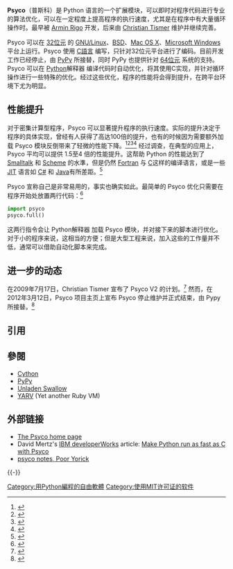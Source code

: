 {{NoteTA|G1=IT|G2=FL}}
{{Infobox software
| name = Psyco
| logo =
| screenshot =
| caption =
| developer = Armin Rigo、Christian Tismer
| latest_release_version = 1.6
| latest_release_date = {{release date and age|2007|12|16}}
| operating_system = [[跨平台|跨平台]]
| genre = [[即时编译|即时编译]]
| license = [[MIT許可證|MIT許可證]]
| website = {{URL|http://psyco.sourceforge.net/}}
}}

'''Psyco'''（普斯科）是 Python 语言的一个扩展模块，可以即时对程序代码进行专业的算法优化，可以在一定程度上提高程序的执行速度，尤其是在程序中有大量循环操作时。最早被 [[Armin_Rigo|Armin Rigo]] 开发，后来由 [[Christian_Tismer|Christian Tismer]] 维护并继续完善。

Psyco 可以在 [[32位元|32位元]] 的 [[GNU/Linux|GNU/Linux]]、[[BSD|BSD]]、[[Mac_OS_X|Mac OS X]]、[[Microsoft_Windows|Microsoft Windows]] 平台上运行。Psyco 使用 [[C語言|C語言]] 编写，只针对32位元平台进行了编码。目前开发工作已经停止，由 [[PyPy|PyPy]] 所接替，同时 PyPy 也提供针对 [[64位元|64位元]] 系统的支持。Psyco 可以在 [[Python|Python]]解释器 编译代码时自动优化，将其使用C实现，并针对循环操作进行一些特殊的优化。经过这些优化，程序的性能将会得到提升，在跨平台环境下尤为明显。

==性能提升==
对于密集计算型程序，Psyco 可以显著提升程序的执行速度。实际的提升决定于程序的具体实现，曾经有人获得了高达100倍的提升，也有的时候因为需要额外加载 Psyco 模块反倒带来了轻微的性能下降。<ref>{{cite web |url=http://shootout.alioth.debian.org/gp4/benchmark.php?test=all&lang=psyco |title=Python Psyco benchmarks |accessdate=2008-04-24 |deadurl=yes |archiveurl=https://web.archive.org/web/20080606020118/http://shootout.alioth.debian.org/gp4/benchmark.php?test=all&lang=psyco |archivedate=2008-06-06 }}</ref><ref>{{cite web |url=http://psyco.sourceforge.net/introduction.html |title=Python Psyco Homepage at sourceforge |accessdate=2009-03-04 |archive-date=2019-11-29 |archive-url=https://web.archive.org/web/20191129182011/http://psyco.sourceforge.net/introduction.html |dead-url=yes }}</ref><ref>{{cite web |url=http://www.scipy.org/PerformancePython |title=A beginners guide to using Python for performance computing at scipy.org |accessdate=2009-03-04 |deadurl=yes |archiveurl=https://web.archive.org/web/20090311070246/http://www.scipy.org/PerformancePython |archivedate=2009-03-11 }}</ref><ref>{{cite web
|url=http://www.ibm.com/developerworks/library/l-psyco.html
|title=Charming Python: Make Python run as fast as C with Psyco
|accessdate=2009-03-04
|archive-date=2012-07-05
|archive-url=https://www.webcitation.org/68wJ8nsAi?url=http://www.ibm.com/developerworks/library/l-psyco/index.html
|dead-url=no
}}</ref>
经过调查，在典型的应用上，Psyco 平均可以提供 1.5至4 倍的性能提升。这帮助 Python 的性能达到了 [[Smalltalk|Smalltalk]] 和 [[Scheme|Scheme]] 的水準，但是仍然 [[Fortran|Fortran]] 与 [[C语言|C]]这样的编译语言，或是一些 [[即时编译|JIT]] 语言如 [[C_Sharp_(programming_language)|C#]] 和 [[Java|Java]]有所差距。<ref>{{cite web |url=http://shootout.alioth.debian.org/gp4/benchmark.php?test=all&lang=all&d=data&gcc=on&gpp=on&java=on&csharp=on&psyco=on&mzscheme=on&vw=on&python=on&calc=calculate&box=1 |title=Boxplot Summary |accessdate=2009-10-16 |deadurl=yes |archiveurl=https://web.archive.org/web/20110603231929/http://shootout.alioth.debian.org/gp4/benchmark.php?test=all&lang=all&d=data&gcc=on&gpp=on&java=on&csharp=on&psyco=on&mzscheme=on&vw=on&python=on&calc=calculate&box=1 |archivedate=2011-06-03 }}</ref>

Psyco 宣称自己是非常易用的，事实也确实如此。最简单的 Psyco 优化只需要在程序开始处放置两行代码：<ref>{{cite web|last=Rigo|first=Armin|title=Quick examples|url=http://psyco.sourceforge.net/psycoguide/node8.html|work=The Ultimate Psyco Guide|accessdate=3 June 2011|archive-url=https://web.archive.org/web/20110507185420/http://psyco.sourceforge.net/psycoguide/node8.html|archive-date=2011-05-07|dead-url=yes}}</ref> 

<syntaxhighlight lang="python">
import psyco
psyco.full()
</syntaxhighlight>

这两行指令会让 Python解释器 加载 Psyco 模块，并对接下来的脚本进行优化。对于小的程序来说，这相当的方便；但是大型工程来说，加入这些的工作量并不低，通常可以借助自动化脚本来完成。

==进一步的动态==
在2009年7月17日，Christian Tismer 宣布了 Psyco V2 的计划。<ref>{{Cite web |url=http://codespeak.net/pipermail/pypy-dev/2009q3/005288.html |title=Announcement on pypy-dev mailing list with links to project page |accessdate=2013-04-18 |archive-date=2009-07-20 |archive-url=https://web.archive.org/web/20090720195146/http://codespeak.net/pipermail/pypy-dev/2009q3/005288.html |dead-url=yes }}</ref> 然而，在2012年3月12日，Psyco 项目主页上宣布 Psyco 停止维护并正式结束，由 Pypy 所接替。<ref>{{Cite web |url=http://psyco.sourceforge.net/ |title=Psyco Homepage |accessdate=2013-04-18 |archive-date=2020-05-16 |archive-url=https://web.archive.org/web/20200516054712/http://psyco.sourceforge.net/ |dead-url=no }}</ref>

==引用==
{{Reflist}}

==參閱==
{{Portal|Free software}}
* [[Cython|Cython]]
* [[PyPy|PyPy]]
* [[Unladen_Swallow|Unladen Swallow]]
* [[YARV|YARV]] (Yet another Ruby VM)

==外部链接==
* [http://psyco.sourceforge.net/ The Psyco home page]{{Wayback|url=http://psyco.sourceforge.net/ |date=20200516054712 }}
* David Mertz's [[developerWorks|IBM developerWorks]] article: [https://web.archive.org/web/20050324003540/http://www-106.ibm.com/developerworks/linux/library/l-psyco.html Make Python run as fast as C with Psyco]
* [https://archive.is/20121217175529/https://www.pooryorick.com/secure/wiki/Pub/Psyco psyco notes, Poor Yorick]
{{-}}
{{Python|state=collapsed}}

<!--[[Category:Python实现|Category:Python实现]]-->
[[Category:用Python編程的自由軟體|Category:用Python編程的自由軟體]]
[[Category:使用MIT许可证的软件|Category:使用MIT许可证的软件]]